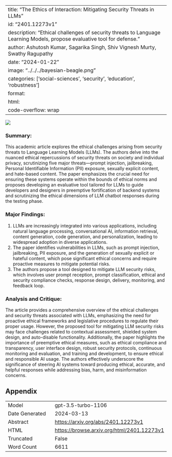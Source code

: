 
---
title: "The Ethics of Interaction: Mitigating Security Threats in LLMs"
id: "2401.12273v1"
description: "Ethical challenges of security threats to Language Learning Models, propose evaluative tool for defense."
author: Ashutosh Kumar, Sagarika Singh, Shiv Vignesh Murty, Swathy Ragupathy
date: "2024-01-22"
image: "../../../bayesian-beagle.png"
categories: ['social-sciences', 'security', 'education', 'robustness']
format:
  html:
    code-overflow: wrap
---

![](../../../bayesian-beagle.png)

### **Summary:**
This academic article explores the ethical challenges arising from security threats to Language Learning Models (LLMs). The authors delve into the nuanced ethical repercussions of security threats on society and individual privacy, scrutinizing five major threats—prompt injection, jailbreaking, Personal Identifiable Information (PII) exposure, sexually explicit content, and hate-based content. The paper emphasizes the crucial need for ensuring these systems operate within the bounds of ethical norms and proposes developing an evaluative tool tailored for LLMs to guide developers and designers in preemptive fortification of backend systems and scrutinizing the ethical dimensions of LLM chatbot responses during the testing phase.

### Major Findings:
1. LLMs are increasingly integrated into various applications, including natural language processing, conversational AI, information retrieval, content generation, code generation, and personalization, leading to widespread adoption in diverse applications.
2. The paper identifies vulnerabilities in LLMs, such as prompt injection, jailbreaking, PII exposure, and the generation of sexually explicit or hateful content, which pose significant ethical concerns and require proactive measures to mitigate potential risks.
3. The authors propose a tool designed to mitigate LLM security risks, which involves user prompt reception, prompt classification, ethical and security compliance checks, response design, delivery, monitoring, and feedback loop.

### Analysis and Critique:
The article provides a comprehensive overview of the ethical challenges and security threats associated with LLMs, emphasizing the need for proactive ethical frameworks and legislative procedures to regulate their proper usage. However, the proposed tool for mitigating LLM security risks may face challenges related to contextual assessment, shielded system design, and auto-disable functionality. Additionally, the paper highlights the importance of preemptive ethical measures, such as ethical compliance and transparency, user interface design, robust security protocols, continuous monitoring and evaluation, and training and development, to ensure ethical and responsible AI usage. The authors effectively underscore the significance of steering AI systems toward producing ethical, accurate, and helpful responses while addressing bias, harm, and misinformation concerns.

## Appendix

|          |          |
|----------|----------|
| Model     | gpt-3.5-turbo-1106       |
| Date Generated     | 2024-03-13       |
| Abstract | [https://arxiv.org/abs/2401.12273v1](https://arxiv.org/abs/2401.12273v1)        |
| HTML     | [https://browse.arxiv.org/html/2401.12273v1](https://browse.arxiv.org/html/2401.12273v1)       |
| Truncated       | False       |
| Word Count       | 6611       |
